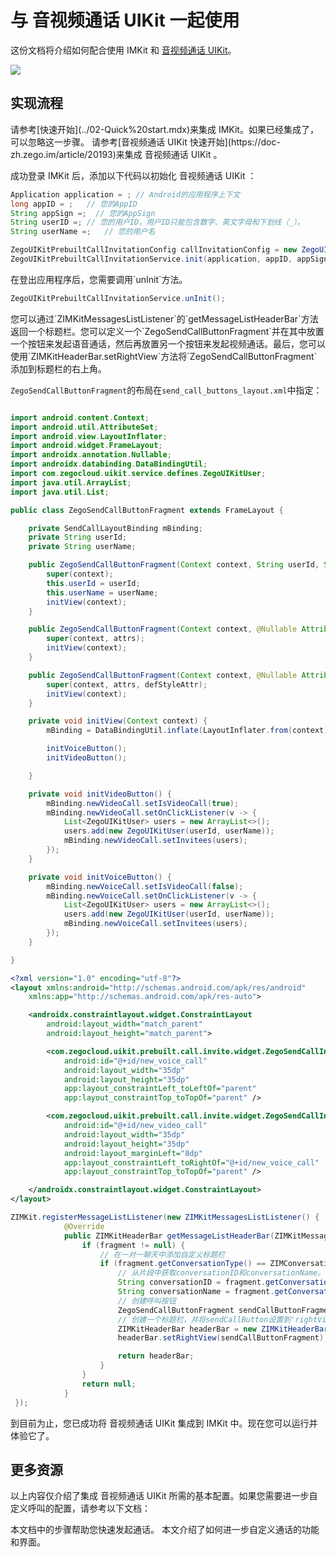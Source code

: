# 与 音视频通话 UIKit 一起使用

这份文档将介绍如何配合使用 IMKit 和 [音视频通话 UIKit](https://doc-zh.zego.im/article/20193)。

<Frame width="200" height="auto" caption="">
    <img src="https://storage.zego.im/sdk-doc/Pics/ZIMKit/inapp_chat_with_call.gif" />
</Frame>

## 实现流程

<Steps>
<Step title="集成 IMKit">
请参考[快速开始](../02-Quick%20start.mdx)来集成 IMKit。如果已经集成了，可以忽略这一步骤。
</Step>
<Step title="集成 音视频通话 UIKit">
请参考[音视频通话 UIKit 快速开始](https://doc-zh.zego.im/article/20193)来集成 音视频通话 UIKit 。
</Step>
<Step title="初始化 音视频通话 UIKit">

成功登录 IMKit 后，添加以下代码以初始化 音视频通话 UIKit ：

```java
Application application = ; // Android的应用程序上下文
long appID = ;   // 您的AppID
String appSign =;  // 您的AppSign
String userID =; // 您的用户ID，用户ID只能包含数字、英文字母和下划线（_）。
String userName =;   // 您的用户名

ZegoUIKitPrebuiltCallInvitationConfig callInvitationConfig = new ZegoUIKitPrebuiltCallInvitationConfig();
ZegoUIKitPrebuiltCallInvitationService.init(application, appID, appSign, userID, userName,callInvitationConfig);
```
<Warning title="警告">
在登出应用程序后，您需要调用`unInit`方法。

```java
ZegoUIKitPrebuiltCallInvitationService.unInit();
```
</Warning>
</Step>
<Step title="添加发起呼叫邀请按钮">
您可以通过`ZIMKitMessagesListListener`的`getMessageListHeaderBar`方法返回一个标题栏。您可以定义一个`ZegoSendCallButtonFragment`并在其中放置一个按钮来发起语音通话，然后再放置另一个按钮来发起视频通话。最后，您可以使用`ZIMKitHeaderBar.setRightView`方法将`ZegoSendCallButtonFragment`添加到标题栏的右上角。

`ZegoSendCallButtonFragment`的布局在`send_call_buttons_layout.xml`中指定：
<CodeGroup>

```java ZegoSendCallButtonFragment.java {36,44-49,53-58}

import android.content.Context;
import android.util.AttributeSet;
import android.view.LayoutInflater;
import android.widget.FrameLayout;
import androidx.annotation.Nullable;
import androidx.databinding.DataBindingUtil;
import com.zegocloud.uikit.service.defines.ZegoUIKitUser;
import java.util.ArrayList;
import java.util.List;

public class ZegoSendCallButtonFragment extends FrameLayout {

    private SendCallLayoutBinding mBinding;
    private String userId;
    private String userName;

    public ZegoSendCallButtonFragment(Context context, String userId, String userName) {
        super(context);
        this.userId = userId;
        this.userName = userName;
        initView(context);
    }

    public ZegoSendCallButtonFragment(Context context, @Nullable AttributeSet attrs) {
        super(context, attrs);
        initView(context);
    }

    public ZegoSendCallButtonFragment(Context context, @Nullable AttributeSet attrs, int defStyleAttr) {
        super(context, attrs, defStyleAttr);
        initView(context);
    }

    private void initView(Context context) {
        mBinding = DataBindingUtil.inflate(LayoutInflater.from(context), R.layout.send_call_buttons_layout, this, true);

        initVoiceButton();
        initVideoButton();

    }

    private void initVideoButton() {
        mBinding.newVideoCall.setIsVideoCall(true);
        mBinding.newVideoCall.setOnClickListener(v -> {
            List<ZegoUIKitUser> users = new ArrayList<>();
            users.add(new ZegoUIKitUser(userId, userName));
            mBinding.newVideoCall.setInvitees(users);
        });
    }

    private void initVoiceButton() {
        mBinding.newVoiceCall.setIsVideoCall(false);
        mBinding.newVoiceCall.setOnClickListener(v -> {
            List<ZegoUIKitUser> users = new ArrayList<>();
            users.add(new ZegoUIKitUser(userId, userName));
            mBinding.newVoiceCall.setInvitees(users);
        });
    }

}
```

```xml send_call_buttons_layout.xml {9,16}
<?xml version="1.0" encoding="utf-8"?>
<layout xmlns:android="http://schemas.android.com/apk/res/android"
    xmlns:app="http://schemas.android.com/apk/res-auto">

    <androidx.constraintlayout.widget.ConstraintLayout
        android:layout_width="match_parent"
        android:layout_height="match_parent">

        <com.zegocloud.uikit.prebuilt.call.invite.widget.ZegoSendCallInvitationButton
            android:id="@+id/new_voice_call"
            android:layout_width="35dp"
            android:layout_height="35dp"
            app:layout_constraintLeft_toLeftOf="parent"
            app:layout_constraintTop_toTopOf="parent" />

        <com.zegocloud.uikit.prebuilt.call.invite.widget.ZegoSendCallInvitationButton
            android:id="@+id/new_video_call"
            android:layout_width="35dp"
            android:layout_height="35dp"
            android:layout_marginLeft="8dp"
            app:layout_constraintLeft_toRightOf="@+id/new_voice_call"
            app:layout_constraintTop_toTopOf="parent" />

    </androidx.constraintlayout.widget.ConstraintLayout>
</layout>
```
```java title="将ZegoSendCallButtonFragment添加到标题栏中" {11-14}
ZIMKit.registerMessageListListener(new ZIMKitMessagesListListener() {
            @Override
            public ZIMKitHeaderBar getMessageListHeaderBar(ZIMKitMessageFragment fragment) {
                if (fragment != null) {
                    // 在一对一聊天中添加自定义标题栏
                    if (fragment.getConversationType() == ZIMConversationType.PEER) {
                        // 从片段中获取conversationID和conversationName。
                        String conversationID = fragment.getConversationID(); //The ID of the user you want to call.
                        String conversationName = fragment.getConversationName(); //The username of the user you want to call.
                        // 创建呼叫按钮
                        ZegoSendCallButtonFragment sendCallButtonFragment = new ZegoSendCallButtonFragment(YourActivity.this, fconversationID, conversationName);
                        // 创建一个标题栏，并将sendCallButton设置到'rightView'。
                        ZIMKitHeaderBar headerBar = new ZIMKitHeaderBar();
                        headerBar.setRightView(sendCallButtonFragment);

                        return headerBar;
                    }
                }
                return null;
            }
 });
```
</CodeGroup>
</Step>
</Steps>



到目前为止，您已成功将 音视频通话 UIKit 集成到 IMKit 中。现在您可以运行并体验它了。

## 更多资源

以上内容仅介绍了集成 音视频通话 UIKit 所需的基本配置。如果您需要进一步自定义呼叫的配置，请参考以下文档：

<CardGroup cols={2}>
  
  <Card title="音视频通话 UIKit - 快速开始" href="https://doc-zh.zego.im/article/20210" target="_blank">
    本文档中的步骤帮助您快速发起通话。
  </Card>

  <Card title="音视频通话 UIKit - 自定义 UI" href="https://doc-zh.zego.im/article/20217" target="_blank">
    本文介绍了如何进一步自定义通话的功能和界面。
  </Card>

</CardGroup>
